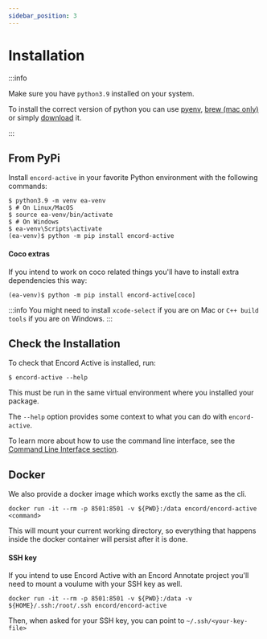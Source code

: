 ```yaml
---
sidebar_position: 3
---
```



# Installation

:::info

Make sure you have `python3.9` installed on your system.

To install the correct version of python you can use [pyenv](https://github.com/pyenv/pyenv), [brew (mac only)](https://formulae.brew.sh/formula/python@3.9) or simply [download](https://www.python.org/downloads) it.

:::

## From PyPi

Install `encord-active` in your favorite Python environment with the following commands:

```shell
$ python3.9 -m venv ea-venv
$ # On Linux/MacOS
$ source ea-venv/bin/activate
$ # On Windows
$ ea-venv\Scripts\activate
(ea-venv)$ python -m pip install encord-active

```

#### Coco extras

If you intend to work on coco related things you'll have to install extra dependencies this way:

```shell
(ea-venv)$ python -m pip install encord-active[coco]
```

:::info
You might need to install `xcode-select` if you are on Mac or `C++ build tools` if you are on Windows.
:::

## Check the Installation

To check that Encord Active is installed, run:

```shell
$ encord-active --help
```

This must be run in the same virtual environment where you installed your package.

The `--help` option provides some context to what you can do with `encord-active`.

To learn more about how to use the command line interface, see the [Command Line Interface section](/cli).

## Docker

We also provide a docker image which works exctly the same as the cli.

```shell
docker run -it --rm -p 8501:8501 -v ${PWD}:/data encord/encord-active <command>
```

This will mount your current working directory, so everything that happens inside the docker container will persist after it is done.

#### SSH key

If you intend to use Encord Active with an Encord Annotate project you'll need to mount a voulume with your SSH key as well.

```shell
docker run -it --rm -p 8501:8501 -v ${PWD}:/data -v ${HOME}/.ssh:/root/.ssh encord/encord-active
```

Then, when asked for your SSH key, you can point to `~/.ssh/<your-key-file>`
